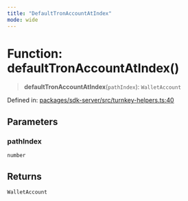 ```yaml
---
title: "DefaultTronAccountAtIndex"
mode: wide
---
```

  
# Function: defaultTronAccountAtIndex()

> **defaultTronAccountAtIndex**(`pathIndex`): `WalletAccount`

Defined in: [packages/sdk-server/src/turnkey-helpers.ts:40](https://github.com/tkhq/sdk/blob/main/packages/sdk-server/src/turnkey-helpers.ts#L40)

## Parameters

### pathIndex

`number`

## Returns

`WalletAccount`
